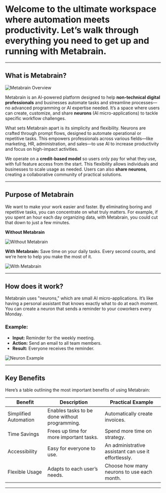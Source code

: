 # Welcome to the ultimate workspace where automation meets productivity. Let’s walk through everything you need to get up and running with Metabrain.

---

## **What is Metabrain?**

![Metabrain Overview](https://prod-files-secure.s3.us-west-2.amazonaws.com/1153b6b1-2569-46bc-9e53-6a94d83691dd/68f05985-c627-426c-93a2-8d8d8494d951/image.png)

Metabrain is an AI-powered platform designed to help **non-technical digital professionals** and businesses automate tasks and streamline processes—no advanced programming or AI expertise needed. It’s a space where users can create, customize, and share **neurons** (AI micro-applications) to tackle specific workflow challenges.

What sets Metabrain apart is its simplicity and flexibility. Neurons are crafted through prompt flows, designed to automate operational or repetitive tasks. This empowers professionals across various fields—like marketing, HR, administration, and sales—to use AI to increase productivity and focus on high-impact activities.

We operate on a **credit-based model** so users only pay for what they use, with full feature access from the start. This flexibility allows individuals and businesses to scale usage as needed. Users can also **share neurons**, creating a collaborative community of practical solutions.

---

## **Purpose of Metabrain**

We want to make your work easier and faster. By eliminating boring and repetitive tasks, you can concentrate on what truly matters. For example, if you spent an hour each day organizing data, with Metabrain, you could cut that down to just a few minutes.

**Without Metabrain**

![Without Metabrain](https://prod-files-secure.s3.us-west-2.amazonaws.com/1153b6b1-2569-46bc-9e53-6a94d83691dd/3507d788-2fab-49fa-998b-c543b02ba456/image.png)

**With Metabrain:** Save time on your daily tasks. Every second counts, and we’re here to help you make the most of it.

![With Metabrain](https://prod-files-secure.s3.us-west-2.amazonaws.com/1153b6b1-2569-46bc-9e53-6a94d83691dd/6b31dbb6-a1c1-4ca2-9a42-de4fbf8e79b6/image.png)

---

## **How does it work?**

Metabrain uses "neurons," which are small AI micro-applications. It’s like having a personal assistant that knows exactly what to do at each moment. You can create a neuron that sends a reminder to your coworkers every Monday.

### **Example:**

- **Input:** Reminder for the weekly meeting.
- **Action:** Send an email to all team members.
- **Result:** Everyone receives the reminder.

![Neuron Example](https://prod-files-secure.s3.us-west-2.amazonaws.com/1153b6b1-2569-46bc-9e53-6a94d83691dd/95223b0c-c903-4353-8ff2-8139a2110344/image.png)

---

## **Key Benefits**

Here’s a table outlining the most important benefits of using Metabrain:

| **Benefit**           | **Description**                             | **Practical Example**                  |
|----------------------|---------------------------------------------|----------------------------------------|
| Simplified Automation | Enables tasks to be done without programming. | Automatically create invoices.        |
| Time Savings         | Frees up time for more important tasks.     | Spend more time on strategy.          |
| Accessibility        | Easy for everyone to use.                   | An administrative assistant can use it effortlessly. |
| Flexible Usage       | Adapts to each user’s needs.                | Choose how many neurons to use each month. |

---

